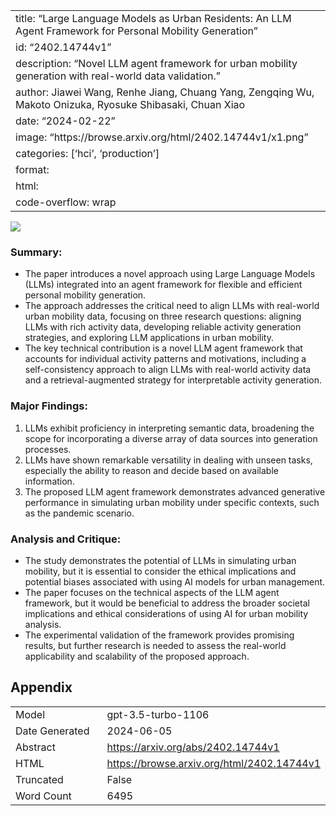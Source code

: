 
---
title: "Large Language Models as Urban Residents: An LLM Agent Framework for Personal Mobility Generation"
id: "2402.14744v1"
description: "Novel LLM agent framework for urban mobility generation with real-world data validation."
author: Jiawei Wang, Renhe Jiang, Chuang Yang, Zengqing Wu, Makoto Onizuka, Ryosuke Shibasaki, Chuan Xiao
date: "2024-02-22"
image: "https://browse.arxiv.org/html/2402.14744v1/x1.png"
categories: ['hci', 'production']
format:
  html:
    code-overflow: wrap
---

![](https://browse.arxiv.org/html/2402.14744v1/x1.png)

### Summary:
- The paper introduces a novel approach using Large Language Models (LLMs) integrated into an agent framework for flexible and efficient personal mobility generation.
- The approach addresses the critical need to align LLMs with real-world urban mobility data, focusing on three research questions: aligning LLMs with rich activity data, developing reliable activity generation strategies, and exploring LLM applications in urban mobility.
- The key technical contribution is a novel LLM agent framework that accounts for individual activity patterns and motivations, including a self-consistency approach to align LLMs with real-world activity data and a retrieval-augmented strategy for interpretable activity generation.

### Major Findings:
1. LLMs exhibit proficiency in interpreting semantic data, broadening the scope for incorporating a diverse array of data sources into generation processes.
2. LLMs have shown remarkable versatility in dealing with unseen tasks, especially the ability to reason and decide based on available information.
3. The proposed LLM agent framework demonstrates advanced generative performance in simulating urban mobility under specific contexts, such as the pandemic scenario.

### Analysis and Critique:
- The study demonstrates the potential of LLMs in simulating urban mobility, but it is essential to consider the ethical implications and potential biases associated with using AI models for urban management.
- The paper focuses on the technical aspects of the LLM agent framework, but it would be beneficial to address the broader societal implications and ethical considerations of using AI for urban mobility analysis.
- The experimental validation of the framework provides promising results, but further research is needed to assess the real-world applicability and scalability of the proposed approach.

## Appendix

|          |          |
|----------|----------|
| Model     | gpt-3.5-turbo-1106       |
| Date Generated     | 2024-06-05       |
| Abstract | [https://arxiv.org/abs/2402.14744v1](https://arxiv.org/abs/2402.14744v1)        |
| HTML     | [https://browse.arxiv.org/html/2402.14744v1](https://browse.arxiv.org/html/2402.14744v1)       |
| Truncated       | False       |
| Word Count       | 6495       |